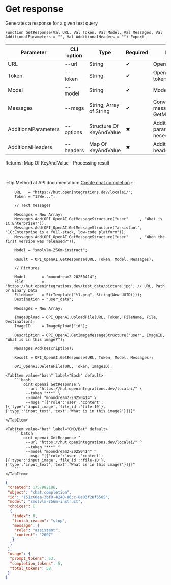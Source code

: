 ﻿---
sidebar_position: 1
description: Get response and other functions to work with OpenAI in the Open Integration Package, a free open-source integration library for 1C:Enterprise 8, OneScript and CLI
keywords: [1C, 1С, 1С:Enterprise, 1С:Enterprise 8.3, API, Integration, Services, Exchange, OneScript, CLI, OpenAI]
---


# Get response
 Generates a response for a given text query



`Function GetResponse(Val URL, Val Token, Val Model, Val Messages, Val AdditionalParameters = "", Val AdditionalHeaders = "") Export`

  | Parameter | CLI option | Type | Required | Description |
  |-|-|-|-|-|
  | URL | --url | String | &#x2714; | OpenAI server URL |
  | Token | --token | String | &#x2714; | OpenAI authorization token |
  | Model | --model | String | &#x2714; | Models name |
  | Messages | --msgs | String, Array of String | &#x2714; | Conversation messages. See GetMessageStructure |
  | AdditionalParameters | --options | Structure Of KeyAndValue | &#x2716; | Additional request parameters, if necessary |
  | AdditionalHeaders | --headers | Map Of KeyAndValue | &#x2716; | Additional request headers, if necessary |

  
  Returns:  Map Of KeyAndValue - Processing result

<br/>

:::tip
Method at API documentation: [Create chat completion](https://platform.openai.com/docs/api-reference/chat/create)
:::
<br/>



```bsl title="1C:Enterprise/OneScript code example"
    URL   = "https://hut.openintegrations.dev/localai/";
    Token = "12We...";

    // Text messages

    Messages = New Array;
    Messages.Add(OPI_OpenAI.GetMessageStructure("user"     , "What is 1C:Enterprise?"));
    Messages.Add(OPI_OpenAI.GetMessageStructure("assistant", "1C:Enterprise is a full-stack, low-code platform"));
    Messages.Add(OPI_OpenAI.GetMessageStructure("user"     , "When the first version was released?"));

    Model = "smolvlm-256m-instruct";

    Result = OPI_OpenAI.GetResponse(URL, Token, Model, Messages);

    // Pictures

    Model       = "moondream2-20250414";
    File        = "https://hut.openintegrations.dev/test_data/picture.jpg"; // URL, Path or Binary Data
    FileName    = StrTemplate("%1.png", String(New UUID()));
    Destination = "user_data";

    Messages = New Array;

    ImageUpload = OPI_OpenAI.UploadFile(URL, Token, FileName, File, Destination);
    ImageID     = ImageUpload["id"];

    Description = OPI_OpenAI.GetImageMessageStructure("user", ImageID, "What is in this image?");

    Messages.Add(Description);

    Result = OPI_OpenAI.GetResponse(URL, Token, Model, Messages);

    OPI_OpenAI.DeleteFile(URL, Token, ImageID);
```
 

 <Tabs>
  
    <TabItem value="bash" label="Bash" default>
        ```bash
            oint openai GetResponse \
             --url "https://hut.openintegrations.dev/localai/" \
             --token "***" \
             --model "moondream2-20250414" \
             --msgs "[{'role':'user','content':[{'type':'input_image','file_id':'file-10'},{'type':'input_text','text':'What is in this image?'}]}]"
        ```
    </TabItem>
  
    <TabItem value="bat" label="CMD/Bat" default>
        ```batch
            oint openai GetResponse ^
             --url "https://hut.openintegrations.dev/localai/" ^
             --token "***" ^
             --model "moondream2-20250414" ^
             --msgs "[{'role':'user','content':[{'type':'input_image','file_id':'file-10'},{'type':'input_text','text':'What is in this image?'}]}]"
        ```
    </TabItem>
</Tabs>


```json title="Result"
{
 "created": 1757982186,
 "object": "chat.completion",
 "id": "151c60ea-3bf0-4240-86cc-8e03f28f5585",
 "model": "smolvlm-256m-instruct",
 "choices": [
  {
   "index": 0,
   "finish_reason": "stop",
   "message": {
    "role": "assistant",
    "content": "2007"
   }
  }
 ],
 "usage": {
  "prompt_tokens": 53,
  "completion_tokens": 5,
  "total_tokens": 58
 }
}
```
